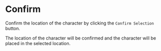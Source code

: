 # Confirm

Confirm the location of the character by clicking the `Confirm Selection` button.

The location of the character will be confirmed and the character will be placed in the selected location.
